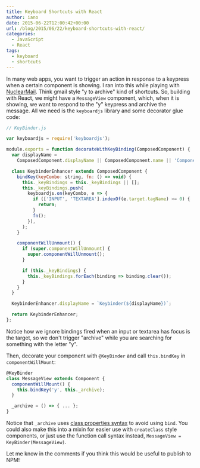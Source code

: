 ```yaml
---
title: Keyboard Shortcuts with React
author: iano
date: 2015-06-22T12:00:42+00:00
url: /blog/2015/06/22/keyboard-shortcuts-with-react/
categories:
  - JavaScript
  - React
tags:
  - keyboard
  - shortcuts
---
```


In many web apps, you want to trigger an action in response to a keypress when a certain component is showing. I ran into this while playing with [NuclearMail][1]. Think gmail style "y to archive" kind of shortcuts. So, building with React, we might have a `MessageView` component, which, when it is showing, we want to respond to the "y" keypress and archive the message. All we need is the `keyboardjs` library and some decorator glue code:

```javascript
// KeyBinder.js

var keyboardjs = require('keyboardjs');

module.exports = function decorateWithKeyBinding(ComposedComponent) {
  var displayName =
    ComposedComponent.displayName || ComposedComponent.name || 'Component';

  class KeybinderEnhancer extends ComposedComponent {
    bindKey(keyCombo: string, fn: () => void) {
      this._keyBindings = this._keyBindings || [];
      this._keyBindings.push(
        keyboardjs.on(keyCombo, e => {
          if (['INPUT', 'TEXTAREA'].indexOf(e.target.tagName) >= 0) {
            return;
          }
          fn();
        }),
      );
    }

    componentWillUnmount() {
      if (super.componentWillUnmount) {
        super.componentWillUnmount();
      }

      if (this._keyBindings) {
        this._keyBindings.forEach(binding => binding.clear());
      }
    }
  }

  KeybinderEnhancer.displayName = `Keybinder(${displayName})`;

  return KeybinderEnhancer;
};
```

Notice how we ignore bindings fired when an input or textarea has focus is the target, so we don't trigger "archive" while you are searching for something with the letter "y".

Then, decorate your component with `@KeyBinder` and call `this.bindKey` in `componentWillMount`:

```javascript
@KeyBinder
class MessageView extends Component {
  componentWillMount() {
    this.bindKey('y', this._archive);
  }

  _archive = () => { ... };
}
```

Notice that `_archive` uses [class properties syntax][2] to avoid using `bind`. You could also make this into a mixin for easier use with `createClass` style components, or just use the function call syntax instead, `MessageView = KeyBinder(MessageView)`.

Let me know in the comments if you think this would be useful to publish to NPM!

[1]: https://github.com/ianobermiller/nuclearmail
[2]: https://gist.github.com/jeffmo/054df782c05639da2adb
